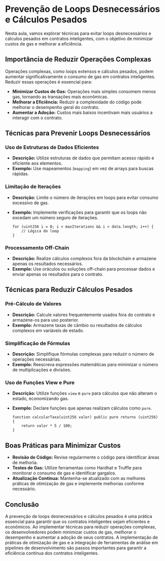 # Prevenção de Loops Desnecessários e Cálculos Pesados

Nesta aula, vamos explorar técnicas para evitar loops desnecessários e cálculos pesados em contratos inteligentes, com o objetivo de minimizar custos de gas e melhorar a eficiência.

## Importância de Reduzir Operações Complexas

Operações complexas, como loops extensos e cálculos pesados, podem aumentar significativamente o consumo de gas em contratos inteligentes. Reduzir essas operações é essencial para:

- **Minimizar Custos de Gas:** Operações mais simples consomem menos gas, tornando as transações mais econômicas.
- **Melhorar a Eficiência:** Reduzir a complexidade do código pode melhorar o desempenho geral do contrato.
- **Aumentar a Adoção:** Custos mais baixos incentivam mais usuários a interagir com o contrato.

## Técnicas para Prevenir Loops Desnecessários

### Uso de Estruturas de Dados Eficientes

- **Descrição:** Utilize estruturas de dados que permitam acesso rápido e eficiente aos elementos.
- **Exemplo:** Use mapeamentos (`mapping`) em vez de arrays para buscas rápidas.

### Limitação de Iterações

- **Descrição:** Limite o número de iterações em loops para evitar consumo excessivo de gas.
- **Exemplo:** Implemente verificações para garantir que os loops não excedam um número seguro de iterações.

  ```solidity
  for (uint256 i = 0; i < maxIterations && i < data.length; i++) {
      // Lógica do loop
  }
  ```

### Processamento Off-Chain

- **Descrição:** Realize cálculos complexos fora da blockchain e armazene apenas os resultados necessários.
- **Exemplo:** Use oráculos ou soluções off-chain para processar dados e enviar apenas os resultados para o contrato.

## Técnicas para Reduzir Cálculos Pesados

### Pré-Cálculo de Valores

- **Descrição:** Calcule valores frequentemente usados fora do contrato e armazene-os para uso posterior.
- **Exemplo:** Armazene taxas de câmbio ou resultados de cálculos complexos em variáveis de estado.

### Simplificação de Fórmulas

- **Descrição:** Simplifique fórmulas complexas para reduzir o número de operações necessárias.
- **Exemplo:** Reescreva expressões matemáticas para minimizar o número de multiplicações e divisões.

### Uso de Funções View e Pure

- **Descrição:** Utilize funções `view` e `pure` para cálculos que não alteram o estado, economizando gas.
- **Exemplo:** Declare funções que apenas realizam cálculos como `pure`.

  ```solidity
  function calcularTaxa(uint256 valor) public pure returns (uint256) {
      return valor * 5 / 100;
  }
  ```

## Boas Práticas para Minimizar Custos

- **Revisão de Código:** Revise regularmente o código para identificar áreas de melhoria.
- **Testes de Gas:** Utilize ferramentas como Hardhat e Truffle para monitorar o consumo de gas e identificar gargalos.
- **Atualização Contínua:** Mantenha-se atualizado com as melhores práticas de otimização de gas e implemente melhorias conforme necessário.

## Conclusão

A prevenção de loops desnecessários e cálculos pesados é uma prática essencial para garantir que os contratos inteligentes sejam eficientes e econômicos. Ao implementar técnicas para reduzir operações complexas, os desenvolvedores podem minimizar custos de gas, melhorar o desempenho e aumentar a adoção de seus contratos. A implementação de práticas de otimização de gas e a integração de ferramentas de análise em pipelines de desenvolvimento são passos importantes para garantir a eficiência contínua dos contratos inteligentes.
